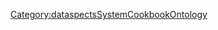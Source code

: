 <includeonly>{{METADATA|Keywords={{{HasKeyword|}}}|HasEntityTitle={{{HasEntityTitle}}}|HasEntityBlurb={{{HasEntityBlurb|}}}|HasEntityType=Recipe}}
{{DataspectsCookbookEntityTypeSpecialTemplateTemplate0
|IsCarriedOutBy={{{IsCarriedOutBy}}}
|ConcernsAspects={{{ConcernsAspects}}}
}}
</includeonly>
<noinclude>[[Category:dataspectsSystemCookbookOntology]]</noinclude>
